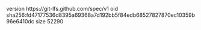 version https://git-lfs.github.com/spec/v1
oid sha256:fd47177536d8395a69368a7d192bb5f84edb68527827870ec10359b96e6410dc
size 52290

